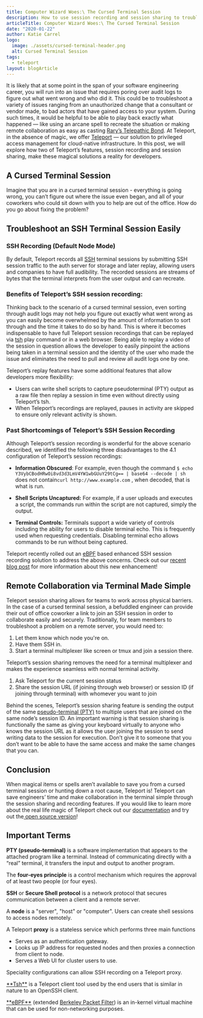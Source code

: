 ```yaml
---
title: Computer Wizard Woes:\ The Cursed Terminal Session
description: How to use session recording and session sharing to troubleshoot an SSH Terminal Session Easily
articleTitle: Computer Wizard Woes:\ The Cursed Terminal Session
date: "2020-01-22"
author: Katie Carrel
logo:
  image: ./assets/cursed-terminal-header.png
  alt: Cursed Terminal Session
tags:
  - teleport
layout: blogArticle
---
```


It is likely that at some point in the span of your software engineering career, you will run into an issue that requires poring over audit
logs to figure out what went wrong and who did it. This could be to troubleshoot a variety of issues ranging from an unauthorized change
that a consultant or vendor made, to bad actors that have gained access to your system. During such times, it would be helpful to be able to
play back exactly what happened — like using an arcane spell to recreate the situation or making remote collaboration as easy as casting
[Rary’s Telepathic Bond](https://forgottenrealms.fandom.com/wiki/Rary%27s_telepathic_bond). At Teleport, in the absence of magic, we offer
[Teleport](https://goteleport.com/how-it-works/) — our solution to privileged access management for cloud-native infrastructure. In this post, we will
explore how two of Teleport’s features, session recording and session sharing, make these magical solutions a reality for developers.

## A Cursed Terminal Session

Imagine that you are in a cursed terminal session - everything is going wrong, you can’t figure out where the issue even began, and all of
your coworkers who could sit down with you to help are out of the office. How do you go about fixing the problem?

## Troubleshoot an SSH Terminal Session Easily

### SSH Recording (Default Node Mode)

<BlogImage
  src="./assets/cursed-terminal-1.png"
  width="100%"
  alt="Troubleshoot an SSH Terminal Session Easily"
/>

By default, Teleport records all <a href="#one">SSH</a> terminal sessions by submitting SSH session traffic to the auth server for storage
and later replay, allowing users and companies to have full audibility. The recorded sessions are streams of bytes that the terminal
interprets from the user output and can recreate.

### Benefits of Teleport’s SSH session recording:

Thinking back to the scenario of a cursed terminal session, even sorting through audit logs may not help you figure out exactly what went
wrong as you can easily become overwhelmed by the amount of information to sort through and the time it takes to do so by hand. This is
where it becomes indispensable to have full Teleport session recordings that can be replayed via <a href="#two">tsh</a> play command or in a
web browser. Being able to replay a video of the session in question allows the developer to easily pinpoint the actions being taken in a
terminal session and the identity of the user who made the issue and eliminates the need to pull and review all audit logs one by one.

Teleport’s replay features have some additional features that allow developers more flexibility:

- Users can write shell scripts to capture pseudoterminal (PTY) output as a raw file then replay a session in time even without directly
  using Teleport’s tsh.
- When Teleport’s recordings are replayed, pauses in activity are skipped to ensure only relevant activity is shown.

### Past Shortcomings of Teleport’s SSH Session Recording

Although Teleport’s session recording is wonderful for the above scenario described, we identified the following three disadvantages to the
4.1 configuration of Teleport’s session recordings:

- **Information Obscured**: For example, even though the command
  `$ echo Y3VybCBodHRwOi8vd3d3LmV4YW1wbGUuY29tCg== | base64 --decode | sh` does not contain`curl http://www.example.com` , when decoded, that
  is what is run.

- **Shell Scripts Uncaptured:**
  For example, if a user uploads and executes a script, the commands run within the
  script are not captured, simply the output.
- **Terminal Controls:** Terminals support a wide variety of controls including the ability for users to
  disable terminal echo. This is frequently used when requesting credentials. Disabling
  terminal echo allows commands to be run without being captured.

Teleport recently rolled out an <a href="#three">eBPF</a> based enhanced SSH session recording solution to address the above concerns. Check
out our [recent blog post](/teleport-release-4-2/) for more information about this new enhancement!

## Remote Collaboration via Terminal Made Simple

<BlogImage
  src="./assets/cursed-terminal-3.png"
  width="100%"
  alt="Troubleshoot an SSH Terminal Session"
/>

Teleport session sharing allows for teams to work across physical barriers. In the case of a cursed terminal session, a befuddled engineer
can provide their out of office coworker a link to join an SSH session in order to collaborate easily and securely. Traditionally, for team
members to troubleshoot a problem on a remote server, you would need to:

1. Let them know which node you're on.
2. Have them SSH in.
3. Start a terminal multiplexer like screen or tmux and join a session there.

Teleport’s session sharing removes the need for a terminal multiplexer and makes the experience seamless with normal terminal activity.

1. Ask Teleport for the current session status
   <BlogImage
     src="./assets/cursed-terminal-4.png"
     width="100%"
     alt="Teleport for the current session status"
   />
2. Share the session URL (if joining through web browser) or session ID (if joining through terminal) with whomever you want to join
   <BlogImage
     src="./assets/cursed-terminal-5.png"
     width="100%"
     alt="Teleport Share Session"
   />

Behind the scenes, Teleport’s session sharing feature is sending the output of the same <a href="#four">pseudo-terminal (PTY)</a> to multiple users that are joined on the same node’s session ID. An important warning is that session sharing is functionally the same as giving your keyboard virtually to anyone who knows the session URL as it allows the user joining the session to send writing data to the session for execution. Don’t give it to someone that you don’t want to be able to have the same access and make the same changes that you can.

<EmailSubscribeViolet />

## Conclusion

When magical items or spells aren’t available to save you from a cursed terminal session or hunting down a root cause, Teleport is! Teleport can save engineers’ time and make collaboration in the terminal simple through the session sharing and recording features. If you would like to learn more about the real life magic of Teleport check out our [documentation](https://goteleport.com/docs/intro/) and try out the[ open source version](https://goteleport.com/teleport/download)!

## Important Terms

<p id="four">
  <b>PTY (pseudo-terminal)</b> is a software implementation that appears to the
  attached program like a terminal. Instead of communicating directly with a
  “real” terminal, it transfers the input and output to another program.
</p>

The **four-eyes principle** is a control mechanism which requires the approval of at least two people (or four eyes).

<p id="one">
  <b>SSH</b> or <b>Secure Shell protocol</b> is a network protocol that secures
  communication between a client and a remote server.
</p>

A **node** is a "server", "host" or "computer". Users can create shell sessions to access nodes remotely.

A Teleport **proxy** is a stateless service which performs three main functions

- Serves as an authentication gateway.
- Looks up IP address for requested nodes and then proxies a connection from client to node.
- Serves a Web UI for cluster users to use.

Speciality configurations can allow SSH recording on a Teleport proxy.

<p id="two">
  <a href="https://goteleport.com/docs/architecture/overview/">**Tsh**</a>
  is a Teleport client tool used by the end users that is similar in nature to an
  OpenSSH client.
</p>

<p id="three">
  <a href="https://lwn.net/Articles/740157/">**eBPF**</a> (extended <a href="https://en.wikipedia.org/wiki/Berkeley_Packet_Filter">Berkeley Packet Filter</a>) is an in-kernel virtual machine that can be used for non-networking
  purposes.
</p>
